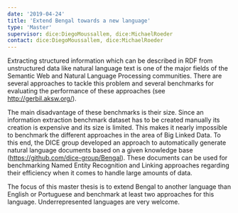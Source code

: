 ```yaml
---
date: '2019-04-24'
title: 'Extend Bengal towards a new language'
type: 'Master'
supervisor: dice:DiegoMoussallem, dice:MichaelRoeder
contact: dice:DiegoMoussallem, dice:MichaelRoeder
---
```


Extracting structured information which can be described in RDF from unstructured data like natural language text is one of the major fields of the Semantic Web and Natural Language Processing communities. There are several approaches to tackle this problem and several benchmarks for evaluating the performance of these approaches (see http://gerbil.aksw.org/).

The main disadvantage of these benchmarks is their size. Since an information extraction benchmark dataset has to be created manually its creation is expensive and its size is limited. This makes it nearly impossible to benchmark the different approaches in the area of Big Linked Data.
To this end, the DICE group developed an approach to automatically generate natural language documents based on a given knowledge base (https://github.com/dice-group/Bengal). These documents can be used for benchmarking Named Entity Recognition and Linking approaches regarding their efficiency when it comes to handle large amounts of data.

The focus of this master thesis is to extend Bengal to another language than English or Portuguese and benchmark at least two approaches for this language. Underrepresented languages are very welcome.
